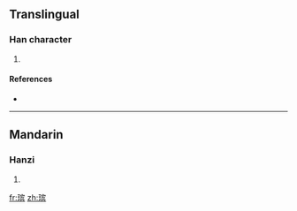 {{also|璸}}
==Translingual==

===Han character===
{{Han char|rn=96|rad=玉|as=10|sn=14|four=|canj=一土十人金 (MGJOC)}}

# {{defn|Han|sort=玉10}}

====References====
* {{Han ref|kx=0740.111|hdz=21132.081|uh=7478|ud=29816}}

----

==Mandarin==

===Hanzi===
{{cmn-hanzi|pin=[[bīn]] ([[bin1]])|wg=pin<sup>1</sup>}}

# {{defn|Mandarin|sort=玉10}}

[[fr:瑸]]
[[zh:瑸]]